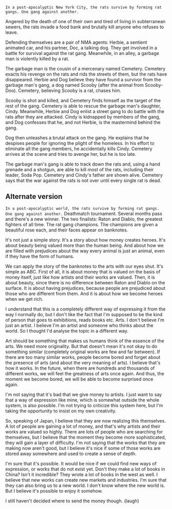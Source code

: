 
<div className={styles["Welcome"]}>

`In a post-apocalyptic New York City, the rats survive by forming rat gangs. One gang against another.`

Angered by the death of one of their own and tired of living in subterranean sewers, the rats invade a food bank and brutally kill anyone who refuses to leave.

Defending themselves are a pair of NMA agents: Herbie, a sentient animated car, and his partner, Doc, a talking dog. They get involved in a battle for survival against the rat gang. Meanwhile, in an alley, a garbage man is violently killed by a rat.

The garbage man is the cousin of a mercenary named Cemetery. Cemetery exacts his revenge on the rats and rids the streets of them, but the rats have disappeared. Herbie and Dog believe they have found a survivor from the garbage man's gang, a dog named Scooby (after the animal from Scooby-Doo). Cemetery, believing Scooby is a rat, chases him.

Scooby is shot and killed, and Cemetery finds himself as the target of the rest of the gang. Cemetery is able to rescue the garbage man's daughter, Cindy. Meanwhile, Herbie and Dog enlist a street gang to do battle with the rats after they are attacked. Cindy is kidnapped by members of the gang, and Dog confesses that he, and not Herbie, is the mastermind behind the gang.

Dog then unleashes a brutal attack on the gang. He explains that he despises people for ignoring the plight of the homeless. In his effort to eliminate all the gang members, he accidentally kills Cindy. Cemetery arrives at the scene and tries to avenge her, but he is too late.

The garbage man's gang is able to track down the rats and, using a hand grenade and a shotgun, are able to kill most of the rats, including their leader, Soda Pop. Cemetery and Cindy's father are shown alive. Cemetery says that the war against the rats is not over until every single rat is dead.

## Alternate version

`In a post-apocalyptic world, the rats survive by forming rat gangs. One gang against another.` Deathmatch tournament. Several months pass and there's a new winner. The two finalists: Raton and Diablo, the greatest fighters of all time. The rat gang champions. The champions are given a beautiful rose each, and their faces appear on banknotes.

It's not just a simple story. It's a story about how money creates heroes. It's about beauty being valued more than the human being. And about how we are filled with prejudices about the way every animal is just an animal, even if they have the form of humans.

We can apply the story of the banknotes to the arts with our eyes shut. It's simple as ABC. First of all, it is about money that is valued on the basis of money itself, just like how artists and their works are valued. Then, it is about beauty, since there is no difference between Raton and Diablo on the surface. It is about having prejudices, because people are prejudiced about those who are different from them. And it is about how we become heroes when we get rich.

I understand that this is a completely different way of expressing it from the way I normally do, but I don't like the fact that I'm supposed to be the kind of person that goes to exhibitions, reads books etc. Arts. I don't believe I'm just an artist. I believe I'm an artist and someone who thinks about the world. So I thought I'd analyse the topic in a different way.

Art should be something that makes us humans think of the essence of the arts. We need more originality. But that doesn't mean it's not okay to do something similar (completely original works are few and far between). If there are too many similar works, people become bored and forget about the presence of arts (and about the very meaning of arts). I believe that's how it works. In the future, when there are hundreds and thousands of different works, we will feel the greatness of arts once again. And thus, the moment we become bored, we will be able to become surprised once again.

I'm not saying that it's bad that we give money to artists. I just want to say that a way of expression like mine, which is somewhat outside the whole system, is also possible. I'm not trying to criticize this system here, but I'm taking the opportunity to insist on my own creativity.

So, speaking of Japan, I believe that they are now realizing this themselves. A lot of people are gaining a lot of money, and that's why artists and their works are valued so highly. There are lots of people who are searching for themselves, but I believe that the moment they become more sophisticated, they will gain a layer of difficulty. I'm not saying that the works that they are making now aren't good, but I believe it's nice if some of those works are stored away somewhere and used to create a sense of depth.

I'm sure that it's possible. It would be nice if we could find new ways of expression, or works that do not exist yet. Don't they make a lot of books in China? Isn't it incredible? They wrote a lot of books in the west as well. I believe that new works can create new markets and industries. I'm sure that they can also bring us to a new world. I don't know where the new world is. But I believe it's possible to enjoy it somehow.

I still haven't decided where to send the money though. (laugh)


</div>
